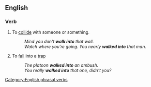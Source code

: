 ==English==

===Verb===
{{en-verb|inf=to [[walk]] [[into]]|walks into|walking into|walked into}}

# To [[collide]] with someone or something.
#: ''Mind you don't '''walk into''' that wall.''
#: ''Watch where you're going. You nearly '''walked into''' that man.''
# To [[fall]] into a [[trap]]
#: ''The platoon '''walked into''' an ambush.''
#: ''You really '''walked into''' that one, didn't you?''

[[Category:English phrasal verbs]]